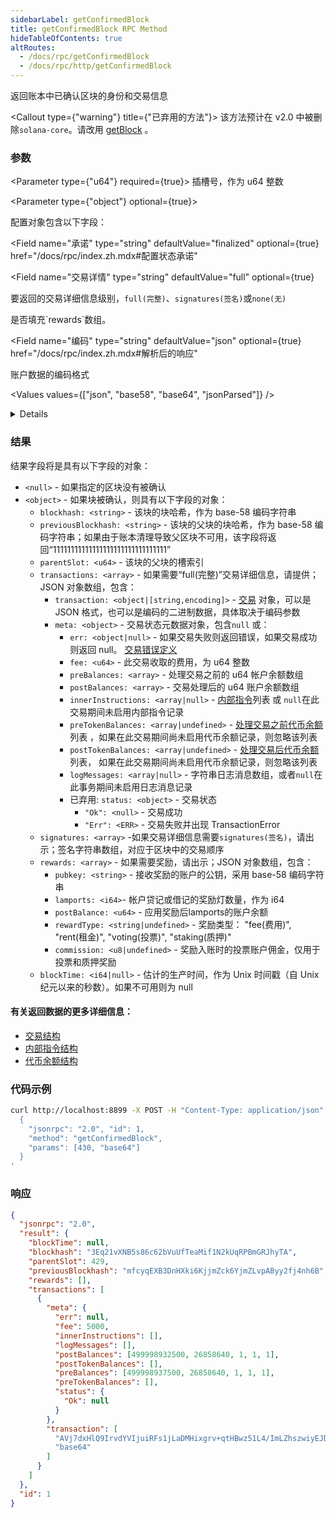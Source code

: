 ```yaml
---
sidebarLabel: getConfirmedBlock
title: getConfirmedBlock RPC Method
hideTableOfContents: true
altRoutes:
  - /docs/rpc/getConfirmedBlock
  - /docs/rpc/http/getConfirmedBlock
---
```


返回账本中已确认区块的身份和交易信息


<Callout type={"warning"} title={"已弃用的方法"}>
  该方法预计在 v2.0 中被删除`solana-core`。请改用
  [getBlock](/docs/rpc/http/getBlock) 。
</Callout>

<DocSideBySide>

<DocLeftSide>

### 参数

<Parameter type={"u64"} required={true}>
  插槽号，作为 u64 整数
</Parameter>

<Parameter type={"object"} optional={true}>

  配置对象包含以下字段：

<Field
  name="承诺"
  type="string"
  defaultValue="finalized"
  optional={true}
  href="/docs/rpc/index.zh.mdx#配置状态承诺"
></Field>

<Field
  name="交易详情"
  type="string"
  defaultValue="full"
  optional={true}
>
  要返回的交易详细信息级别，`full(完整)`、`signatures(签名)`或`none(无)`
</Field>

<Field name="奖励" type="bool" defaultValue={true} optional={true}>
  是否填充`rewards`数组。
</Field>

<Field 
  name="编码"
  type="string"
  defaultValue="json"
  optional={true}
  href="/docs/rpc/index.zh.mdx#解析后的响应"
>

  账户数据的编码格式

  <Values values={["json", "base58", "base64", "jsonParsed"]} />

<details>

- `jsonParsed` 编码尝试使用特定于程序的指令解析器在列表中返回更多人类可读和明确的数据 `transaction.message.instructions`。
- 如果 `jsonParsed` 请求但找不到解析器，则指令将回退到常规 JSON 编码（`accounts`、`data`和`programIdIndex` 字段）。

</details>

</Field>

</Parameter>

### 结果

  结果字段将是具有以下字段的对象：

  - `<null>` - 如果指定的区块没有被确认
- `<object>` -  如果块被确认，则具有以下字段的对象：
  - `blockhash: <string>` - 该块的块哈希，作为 base-58 编码字符串
  - `previousBlockhash: <string>` -  该块的父块的块哈希，作为 base-58 编码字符串；如果由于账本清理导致父区块不可用，该字段将返回“11111111111111111111111111111111”
  - `parentSlot: <u64>` - 该块的父块的槽索引
  - `transactions: <array>` - 如果需要“full(完整)”交易详细信息，请提供；JSON 对象数组，包含：
    - `transaction: <object|[string,encoding]>` -
      [交易](/docs/rpc/json-structures.zh#交易) 对象，可以是 JSON 格式，也可以是编码的二进制数据，具体取决于编码参数
    - `meta: <object>` - 交易状态元数据对象，包含`null` 或：
      - `err: <object|null>` - 如果交易失败则返回错误，如果交易成功则返回 null。
        [ 交易错误定义](https://github.com/solana-labs/solana/blob/c0c60386544ec9a9ec7119229f37386d9f070523/sdk/src/transaction/error.rs#L13)
      - `fee: <u64>` - 此交易收取的费用，为 u64 整数
      - `preBalances: <array>` - 处理交易之前的 u64 帐户余额数组
      - `postBalances: <array>` - 交易处理后的 u64 账户余额数组
      - `innerInstructions: <array|null>` - [内部指令](/docs/rpc/json-structures.zh#内部指令)列表 或 `null`在此交易期间未启用内部指令记录
      - `preTokenBalances: <array|undefined>` - [处理交易之前代币余额](/docs/rpc/json-structures.zh#代币余额)列表 ，如果在此交易期间尚未启用代币余额记录，则忽略该列表
      - `postTokenBalances: <array|undefined>` - [处理交易后代币余额](/docs/rpc/json-structures.zh#代币余额) 列表， 如果在此交易期间尚未启用代币余额记录，则忽略该列表
      - `logMessages: <array|null>` - 字符串日志消息数组，或者`null`在此事务期间未启用日志消息记录
      - 已弃用: `status: <object>` -  交易状态
        - `"Ok": <null>` - 交易成功
        - `"Err": <ERR>` - 交易失败并出现 TransactionError
  - `signatures: <array>` -如果交易详细信息需要`signatures(签名)`，请出示；签名字符串数组，对应于区块中的交易顺序
  - `rewards: <array>` - 如果需要奖励，请出示；JSON 对象数组，包含：
    - `pubkey: <string>` - 接收奖励的账户的公钥，采用 base-58 编码字符串
    - `lamports: <i64>`- 帐户贷记或借记的奖励灯数量，作为 i64
    - `postBalance: <u64>` - 应用奖励后lamports的账户余额
    - `rewardType: <string|undefined>` - 奖励类型： "fee(费用)", "rent(租金)",
      "voting(投票)", "staking(质押)"
    - `commission: <u8|undefined>` - 奖励入账时的投票账户佣金，仅用于投票和质押奖励
  - `blockTime: <i64|null>` - 估计的生产时间，作为 Unix 时间戳（自 Unix 纪元以来的秒数）。如果不可用则为 null

#### 有关返回数据的更多详细信息：

- [交易结构](/docs/rpc/json-structures.zh#交易)
- [内部指令结构](/docs/rpc/json-structures.zh#内部指令)
- [代币余额结构](/docs/rpc/json-structures.zh#代币余额)

</DocLeftSide>

<DocRightSide>

### 代码示例

```bash
curl http://localhost:8899 -X POST -H "Content-Type: application/json" -d '
  {
    "jsonrpc": "2.0", "id": 1,
    "method": "getConfirmedBlock",
    "params": [430, "base64"]
  }
'
```

### 响应

```json
{
  "jsonrpc": "2.0",
  "result": {
    "blockTime": null,
    "blockhash": "3Eq21vXNB5s86c62bVuUfTeaMif1N2kUqRPBmGRJhyTA",
    "parentSlot": 429,
    "previousBlockhash": "mfcyqEXB3DnHXki6KjjmZck6YjmZLvpAByy2fj4nh6B",
    "rewards": [],
    "transactions": [
      {
        "meta": {
          "err": null,
          "fee": 5000,
          "innerInstructions": [],
          "logMessages": [],
          "postBalances": [499998932500, 26858640, 1, 1, 1],
          "postTokenBalances": [],
          "preBalances": [499998937500, 26858640, 1, 1, 1],
          "preTokenBalances": [],
          "status": {
            "Ok": null
          }
        },
        "transaction": [
          "AVj7dxHlQ9IrvdYVIjuiRFs1jLaDMHixgrv+qtHBwz51L4/ImLZhszwiyEJDIp7xeBSpm/TX5B7mYzxa+fPOMw0BAAMFJMJVqLw+hJYheizSoYlLm53KzgT82cDVmazarqQKG2GQsLgiqktA+a+FDR4/7xnDX7rsusMwryYVUdixfz1B1Qan1RcZLwqvxvJl4/t3zHragsUp0L47E24tAFUgAAAABqfVFxjHdMkoVmOYaR1etoteuKObS21cc1VbIQAAAAAHYUgdNXR0u3xNdiTr072z2DVec9EQQ/wNo1OAAAAAAAtxOUhPBp2WSjUNJEgfvy70BbxI00fZyEPvFHNfxrtEAQQEAQIDADUCAAAAAQAAAAAAAACtAQAAAAAAAAdUE18R96XTJCe+YfRfUp6WP+YKCy/72ucOL8AoBFSpAA==",
          "base64"
        ]
      }
    ]
  },
  "id": 1
}
```

</DocRightSide>
</DocSideBySide>
